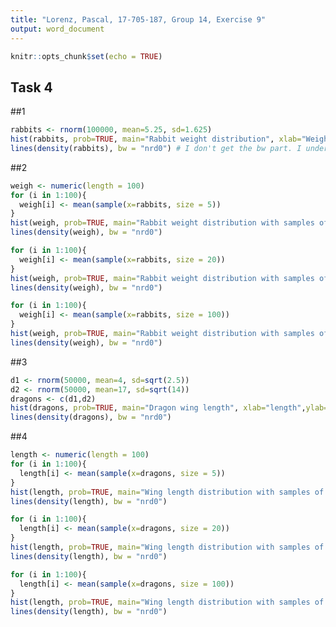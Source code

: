 ```yaml
---
title: "Lorenz, Pascal, 17-705-187, Group 14, Exercise 9"
output: word_document
---
```

```r
knitr::opts_chunk$set(echo = TRUE)
```


Task 4
---

##1
```r
rabbits <- rnorm(100000, mean=5.25, sd=1.625)
hist(rabbits, prob=TRUE, main="Rabbit weight distribution", xlab="Weight",ylab="Proportion")
lines(density(rabbits), bw = "nrd0") # I don't get the bw part. I understand it's supposed to define how much smoothing should be done on the line, however even when putting in the default value as I did here, I get an error saying that's not a graphical parameter.
```


##2
```r
weigh <- numeric(length = 100)
for (i in 1:100){
  weigh[i] <- mean(sample(x=rabbits, size = 5))
}
hist(weigh, prob=TRUE, main="Rabbit weight distribution with samples of size 5", xlab="Weight",ylab="Proportion")
lines(density(weigh), bw = "nrd0") 

for (i in 1:100){
  weigh[i] <- mean(sample(x=rabbits, size = 20))
}
hist(weigh, prob=TRUE, main="Rabbit weight distribution with samples of size 20", xlab="Weight",ylab="Proportion")
lines(density(weigh), bw = "nrd0") 

for (i in 1:100){
  weigh[i] <- mean(sample(x=rabbits, size = 100))
}
hist(weigh, prob=TRUE, main="Rabbit weight distribution with samples of size 100", xlab="Weight",ylab="Proportion")
lines(density(weigh), bw = "nrd0")
```


##3
```r
d1 <- rnorm(50000, mean=4, sd=sqrt(2.5))
d2 <- rnorm(50000, mean=17, sd=sqrt(14))
dragons <- c(d1,d2)
hist(dragons, prob=TRUE, main="Dragon wing length", xlab="length",ylab="Proportion")
lines(density(dragons), bw = "nrd0")
```


##4

```r
length <- numeric(length = 100)
for (i in 1:100){
  length[i] <- mean(sample(x=dragons, size = 5))
}
hist(length, prob=TRUE, main="Wing length distribution with samples of size 5", xlab="length",ylab="Proportion")
lines(density(length), bw = "nrd0") 

for (i in 1:100){
  length[i] <- mean(sample(x=dragons, size = 20))
}
hist(length, prob=TRUE, main="Wing length distribution with samples of size 20", xlab="length",ylab="Proportion")
lines(density(length), bw = "nrd0") 

for (i in 1:100){
  length[i] <- mean(sample(x=dragons, size = 100))
}
hist(length, prob=TRUE, main="Wing length distribution with samples of size 100", xlab="Length",ylab="Proportion")
lines(density(length), bw = "nrd0")
```
